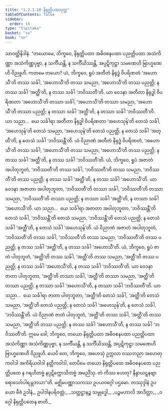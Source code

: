 ```yaml
---
title: "1.2.1.10 နိရုတ္တိပထသုတ္တ"
tableOfContents: false
sidebar:
  order: 10
type: "tipitaka"
basket: "su"
book: "sn"
---
```



<DynamicBreadcrumb />

<Division number="62" book="sn" e="ch" v="18" p="288">

<Paragraph number="323" book="sn">
သာဝတ္ထိနိဒါနံ. “တယောမေ, ဘိက္ခဝေ, နိရုတ္တိပထာ အဓိဝစနပထာ ပညတ္တိပထာ အသံကိဏ္ဏာ အသံကိဏ္ဏပုဗ္ဗာ, န သင်္ကီယန္တိ, န သင်္ကီယိဿန္တိ, အပ္ပဋိကုဋ္ဌာ သမဏေဟိ ဗြာဟ္မဏေဟိ ဝိညူဟိ. ကတမေ တယော? ယံ, ဘိက္ခဝေ, ရူပံ အတီတံ နိရုဒ္ဓံ ဝိပရိဏတံ ‘အဟောသီ’တိ တဿ သင်္ခါ, ‘အဟောသီ’တိ တဿ သမညာ, ‘အဟောသီ’တိ တဿ ပညတ္တိ; န တဿ သင်္ခါ ‘အတ္ထီ’တိ, န တဿ သင်္ခါ ‘ဘဝိဿတီ’တိ.
</Paragraph>

<Paragraph number="324" book="sn">
ယာ ဝေဒနာ အတီတာ နိရုဒ္ဓါ ဝိပရိဏတာ ‘အဟောသီ’တိ တဿာ သင်္ခါ, ‘အဟောသီ’တိ တဿာ သမညာ, ‘အဟောသီ’တိ တဿာ ပညတ္တိ; န တဿာ သင်္ခါ ‘အတ္ထီ’တိ, န တဿာ သင်္ခါ ‘ဘဝိဿတီ’တိ.
</Paragraph>

<Paragraph number="325" book="sn">
ယာ သညာ…  ယေ သင်္ခါရာ အတီတာ နိရုဒ္ဓါ ဝိပရိဏတာ ‘အဟေသုန်’တိ တေသံ သင်္ခါ, ‘အဟေသုန်’တိ တေသံ သမညာ, ‘အဟေသုန်’တိ တေသံ ပညတ္တိ; န တေသံ သင်္ခါ ‘အတ္ထီ’တိ, န တေသံ သင်္ခါ ‘ဘဝိဿန္တီ’တိ.
</Paragraph>

<Paragraph number="326" book="sn">
ယံ ဝိညာဏံ အတီတံ နိရုဒ္ဓံ ဝိပရိဏတံ, ‘အဟောသီ’တိ တဿ သင်္ခါ, ‘အဟောသီ’တိ တဿ သမညာ, ‘အဟောသီ’တိ တဿ ပညတ္တိ; န တဿ သင်္ခါ ‘အတ္ထီ’တိ, န တဿ သင်္ခါ ‘ဘဝိဿတီ’တိ.
</Paragraph>

<Paragraph number="327" book="sn">
ယံ, ဘိက္ခဝေ, ရူပံ အဇာတံ အပါတုဘူတံ, ‘ဘဝိဿတီ’တိ တဿ သင်္ခါ, ‘ဘဝိဿတီ’တိ တဿ သမညာ, ‘ဘဝိဿတီ’တိ တဿ ပညတ္တိ; န တဿ သင်္ခါ ‘အတ္ထီ’တိ, န တဿ သင်္ခါ ‘အဟောသီ’တိ.
</Paragraph>

<Paragraph number="328" book="sn">
ယာ ဝေဒနာ အဇာတာ အပါတုဘူတာ, ‘ဘဝိဿတီ’တိ တဿာ သင်္ခါ, ‘ဘဝိဿတီ’တိ တဿာ သမညာ, ‘ဘဝိဿတီ’တိ တဿာ ပညတ္တိ; န တဿာ သင်္ခါ ‘အတ္ထီ’တိ, န တဿာ သင်္ခါ ‘အဟောသီ’တိ.
</Paragraph>

<Paragraph number="329" book="sn">
ယာ သညာ…  ယေ သင်္ခါရာ အဇာတာ အပါတုဘူတာ, ‘ဘဝိဿန္တီ’တိ တေသံ သင်္ခါ, ‘ဘဝိဿန္တီ’တိ တေသံ သမညာ, ‘ဘဝိဿန္တီ’တိ တေသံ ပညတ္တိ; န တေသံ သင်္ခါ ‘အတ္ထီ’တိ, န တေသံ သင်္ခါ ‘အဟေသုန်’တိ.
</Paragraph>

<Paragraph number="330" book="sn">
ယံ ဝိညာဏံ အဇာတံ အပါတုဘူတံ, ‘ဘဝိဿတီ’တိ တဿ သင်္ခါ, ‘ဘဝိဿတီ’တိ တဿ သမညာ, ‘ဘဝိဿတီ’တိ တဿ ပညတ္တိ; န တဿ သင်္ခါ ‘အတ္ထီ’တိ, န တဿ သင်္ခါ ‘အဟောသီ’တိ.
</Paragraph>

<Paragraph number="331" book="sn">
ယံ, ဘိက္ခဝေ, ရူပံ ဇာတံ ပါတုဘူတံ, ‘အတ္ထီ’တိ တဿ သင်္ခါ, ‘အတ္ထီ’တိ တဿ သမညာ, ‘အတ္ထီ’တိ တဿ ပညတ္တိ; န တဿ သင်္ခါ ‘အဟောသီ’တိ, န တဿ သင်္ခါ ‘ဘဝိဿတီ’တိ.
</Paragraph>

<Paragraph number="332" book="sn">
ယာ ဝေဒနာ ဇာတာ ပါတုဘူတာ, ‘အတ္ထီ’တိ တဿာ သင်္ခါ, ‘အတ္ထီ’တိ တဿာ သမညာ, ‘အတ္ထီ’တိ တဿာ ပညတ္တိ; န တဿာ သင်္ခါ ‘အဟောသီ’တိ, န တဿာ သင်္ခါ ‘ဘဝိဿတီ’တိ.
</Paragraph>

<Paragraph number="333" book="sn">
ယာ သညာ…  ယေ သင်္ခါရာ ဇာတာ ပါတုဘူတာ, ‘အတ္ထီ’တိ တေသံ သင်္ခါ, ‘အတ္ထီ’တိ တေသံ သမညာ, ‘အတ္ထီ’တိ တေသံ ပညတ္တိ; န တေသံ သင်္ခါ ‘အဟေသုန်’တိ, န တေသံ သင်္ခါ, ‘ဘဝိဿန္တီ’တိ.
</Paragraph>

<Paragraph number="334" book="sn">
ယံ ဝိညာဏံ ဇာတံ ပါတုဘူတံ, ‘အတ္ထီ’တိ တဿ သင်္ခါ, ‘အတ္ထီ’တိ တဿ သမညာ, ‘အတ္ထီ’တိ တဿ ပညတ္တိ; န တဿ သင်္ခါ ‘အဟောသီ’တိ, န တဿ သင်္ခါ ‘ဘဝိဿတီ’တိ.
</Paragraph>

<Paragraph number="335" book="sn">
ဣမေ ခေါ, ဘိက္ခဝေ, တယော နိရုတ္တိပထာ အဓိဝစနပထာ ပညတ္တိပထာ အသံကိဏ္ဏာ အသံကိဏ္ဏပုဗ္ဗာ, န သင်္ကီယန္တိ, န သင်္ကီယိဿန္တိ, အပ္ပဋိကုဋ္ဌာ သမဏေဟိ ဗြာဟ္မဏေဟိ ဝိညူဟိ. ယေပိ တေ, ဘိက္ခဝေ, အဟေသုံ ဥက္ကလာ ဝဿဘညာ အဟေတုကဝါဒါ အကိရိယဝါဒါ နတ္ထိကဝါဒါ, တေပိမေ တယော နိရုတ္တိပထေ အဓိဝစနပထေ ပညတ္တိပထေ န ဂရဟိတဗ္ဗံ နပ္ပဋိက္ကောသိတဗ္ဗံ အမညိံသု. တံ ကိဿ ဟေတု? နိန္ဒာဃဋ္ဋနဗျာရောသော်ပါရမ္ဘဘယာ”တိ.

</Paragraph>
</Division>

<Paragraph number="336" type="center" book="sn">
မဇ္ဈိမပဏ္ဏာသကဿ ဥပယဝဂ္ဂေါ ပဌမော.



</Paragraph>

<Paragraph number="337" type="center" book="sn">
တဿုဒ္ဒါနံ


</Paragraph>

<Paragraph number="338" book="sn">
ဥပယော ဗီဇံ ဥဒါနံ,_  
ဥပါဒါနပရိဝတ္တံ;_  
_သတ္တဋ္ဌာနဉ္စ သမ္ဗုဒ္ဓေါ,_  
_ပဉ္စမဟာလိ အာဒိတ္တာ;_  
_ဝဂ္ဂေါ နိရုတ္တိပထေန စာတိ._
</Paragraph>